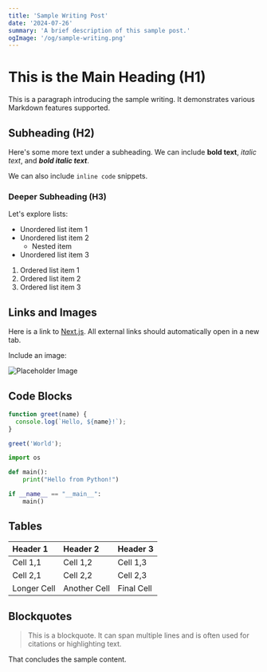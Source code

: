 ```yaml
---
title: 'Sample Writing Post'
date: '2024-07-26'
summary: 'A brief description of this sample post.'
ogImage: '/og/sample-writing.png'
---
```


# This is the Main Heading (H1)

This is a paragraph introducing the sample writing. It demonstrates various Markdown features supported.

## Subheading (H2)

Here's some more text under a subheading. We can include **bold text**, *italic text*, and ***bold italic text***.

We can also include `inline code` snippets.

### Deeper Subheading (H3)

Let's explore lists:

*   Unordered list item 1
*   Unordered list item 2
    *   Nested item
*   Unordered list item 3

1.  Ordered list item 1
2.  Ordered list item 2
3.  Ordered list item 3

## Links and Images

Here is a link to [Next.js](https://nextjs.org/). All external links should automatically open in a new tab.

Include an image:

![Placeholder Image](https://via.placeholder.com/600x300)

## Code Blocks

```javascript
function greet(name) {
  console.log(`Hello, ${name}!`);
}

greet('World');
```

```python
import os

def main():
    print("Hello from Python!")

if __name__ == "__main__":
    main()
```

## Tables

| Header 1    | Header 2    | Header 3    |
| :---------- | :---------- | :---------- |
| Cell 1,1    | Cell 1,2    | Cell 1,3    |
| Cell 2,1    | Cell 2,2    | Cell 2,3    |
| Longer Cell | Another Cell| Final Cell  |

## Blockquotes

> This is a blockquote. It can span multiple lines and is often used for citations or highlighting text.

That concludes the sample content. 